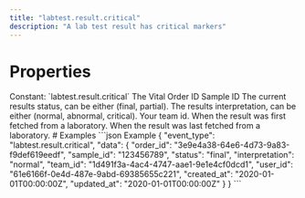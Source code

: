 ```yaml
---
title: "labtest.result.critical"
description: "A lab test result has critical markers"
---
```

# Properties
<ResponseField name="event_type" type="const string" required="true">
Constant: `labtest.result.critical`
</ResponseField>
<ResponseField name="data" type="ClientFacingCriticalResult" required="true">
<Expandable title="ClientFacingCriticalResult" defaultOpen="true">
<ResponseField name="order_id" type="string" required="true">
The Vital Order ID
</ResponseField>
<ResponseField name="sample_id" type="string" required="true">
Sample ID
</ResponseField>
<ResponseField name="status" type="string" required="true">
The current results status, can be either (final, partial).
</ResponseField>
<ResponseField name="interpretation" type="string" required="true">
The results interpretation, can be either (normal, abnormal, critical).
</ResponseField>
<ResponseField name="team_id" type="string" required="true">
Your team id.
</ResponseField>
<ResponseField name="user_id" type="string" required="true">
</ResponseField>
<ResponseField name="created_at" type="string" required="true">
When the result was first fetched from a laboratory.
</ResponseField>
<ResponseField name="updated_at" type="string" required="true">
When the result was last fetched from a laboratory.
</ResponseField>
</Expandable>
</ResponseField>
# Examples
<CodeGroup>
```json Example
{
  "event_type": "labtest.result.critical",
  "data": {
    "order_id": "3e9e4a38-64e6-4d73-9a83-f9def619eedf",
    "sample_id": "123456789",
    "status": "final",
    "interpretation": "normal",
    "team_id": "1d491f3a-4ac4-4747-aae1-9e1e4cf0dcd1",
    "user_id": "61e6166f-0e4d-487e-9abd-69385655c221",
    "created_at": "2020-01-01T00:00:00Z",
    "updated_at": "2020-01-01T00:00:00Z"
  }
}
```
</CodeGroup>
